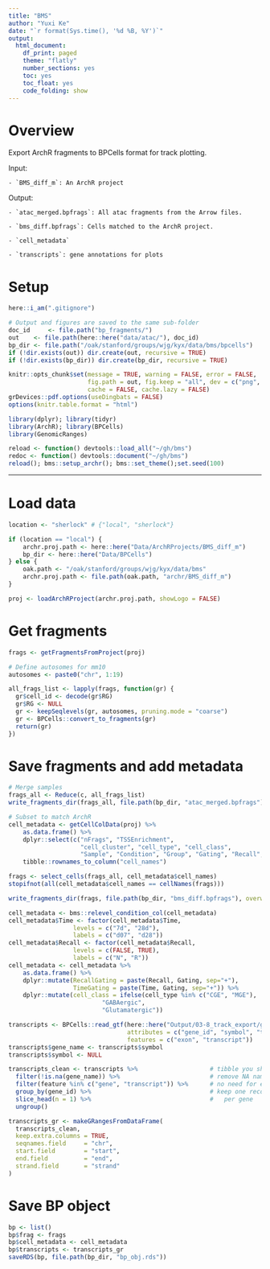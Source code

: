 ```yaml
---
title: "BMS"
author: "Yuxi Ke"
date: "`r format(Sys.time(), '%d %B, %Y')`"
output:
  html_document:
    df_print: paged
    theme: "flatly"
    number_sections: yes
    toc: yes
    toc_float: yes
    code_folding: show
---
```


# Overview

Export ArchR fragments to BPCells format
for track plotting.

Input:

    - `BMS_diff_m`: An ArchR project
    
Output:

    - `atac_merged.bpfrags`: All atac fragments from the Arrow files.
    
    - `bms_diff.bpfrags`: Cells matched to the ArchR project.
    
    - `cell_metadata`
    
    - `transcripts`: gene annotations for plots

# Setup

```r
here::i_am(".gitignore")

# Output and figures are saved to the same sub-folder
doc_id     <- file.path("bp_fragments/")
out    <- file.path(here::here("data/atac/"), doc_id)
bp_dir <- file.path("/oak/stanford/groups/wjg/kyx/data/bms/bpcells")
if (!dir.exists(out)) dir.create(out, recursive = TRUE)
if (!dir.exists(bp_dir)) dir.create(bp_dir, recursive = TRUE)

knitr::opts_chunk$set(message = TRUE, warning = FALSE, error = FALSE, 
                      fig.path = out, fig.keep = "all", dev = c("png", "pdf"),
                      cache = FALSE, cache.lazy = FALSE)
grDevices::pdf.options(useDingbats = FALSE)
options(knitr.table.format = "html") 
```

```r
library(dplyr); library(tidyr)
library(ArchR); library(BPCells)
library(GenomicRanges)

reload <- function() devtools::load_all("~/gh/bms")
redoc <- function() devtools::document("~/gh/bms")
reload(); bms::setup_archr(); bms::set_theme();set.seed(100)
```
***

# Load data

```r
location <- "sherlock" # {"local", "sherlock"}

if (location == "local") {
    archr.proj.path <- here::here("Data/ArchRProjects/BMS_diff_m")
    bp_dir <- here::here("Data/BPCells")
} else {
    oak.path <- "/oak/stanford/groups/wjg/kyx/data/bms"
    archr.proj.path <- file.path(oak.path, "archr/BMS_diff_m")
}

proj <- loadArchRProject(archr.proj.path, showLogo = FALSE)
```

# Get fragments

```r
frags <- getFragmentsFromProject(proj)

# Define autosomes for mm10
autosomes <- paste0("chr", 1:19)

all_frags_list <- lapply(frags, function(gr) {
  gr$cell_id <- decode(gr$RG)
  gr$RG <- NULL
  gr <- keepSeqlevels(gr, autosomes, pruning.mode = "coarse")
  gr <- BPCells::convert_to_fragments(gr)
  return(gr)
})
```

# Save fragments and add metadata

```r
# Merge samples
frags_all <- Reduce(c, all_frags_list)
write_fragments_dir(frags_all, file.path(bp_dir, "atac_merged.bpfrags"), overwrite = TRUE)

# Subset to match ArchR
cell_metadata <- getCellColData(proj) %>%
    as.data.frame() %>%
    dplyr::select(c("nFrags", "TSSEnrichment",  
                    "cell_cluster", "cell_type", "cell_class",
                    "Sample", "Condition", "Group", "Gating", "Recall", "Time")) %>%
    tibble::rownames_to_column("cell_names")

frags <- select_cells(frags_all, cell_metadata$cell_names)
stopifnot(all(cell_metadata$cell_names == cellNames(frags)))

write_fragments_dir(frags, file.path(bp_dir, "bms_diff.bpfrags"), overwrite = TRUE)
```


```r
cell_metadata <- bms::relevel_condition_col(cell_metadata)
cell_metadata$Time <- factor(cell_metadata$Time,
                  levels = c("7d", "28d"),
                  labels = c("d07", "d28"))
cell_metadata$Recall <- factor(cell_metadata$Recall,
                  levels = c(FALSE, TRUE),
                  labels = c("N", "R"))
cell_metadata <- cell_metadata %>%
    as.data.frame() %>%
    dplyr::mutate(RecallGating = paste(Recall, Gating, sep="+"),
                  TimeGating = paste(Time, Gating, sep="+")) %>%
    dplyr::mutate(cell_class = ifelse(cell_type %in% c("CGE", "MGE"),
                          "GABAergic",
                          "Glutamatergic"))
```


```r
transcripts <- BPCells::read_gtf(here::here("Output/03-8_track_export/genes_mm10_trackplot.gtf"),
                                 attributes = c("gene_id", "symbol", "transcript_id"),
                                 features = c("exon", "transcript"))
transcripts$gene_name <- transcripts$symbol
transcripts$symbol <- NULL

transcripts_clean <- transcripts %>%                    # tibble you showed
  filter(!is.na(gene_name)) %>%                         # remove NA names
  filter(feature %in% c("gene", "transcript")) %>%      # no need for exons
  group_by(gene_id) %>%                                 # keep one record /
  slice_head(n = 1) %>%                                 #   per gene
  ungroup()

transcripts_gr <- makeGRangesFromDataFrame(
  transcripts_clean,
  keep.extra.columns = TRUE,
  seqnames.field     = "chr",
  start.field        = "start",
  end.field          = "end",
  strand.field       = "strand"
)
```

# Save BP object

```r
bp <- list()
bp$frag <- frags
bp$cell_metadata <- cell_metadata
bp$transcripts <- transcripts_gr
saveRDS(bp, file.path(bp_dir, "bp_obj.rds"))
```




